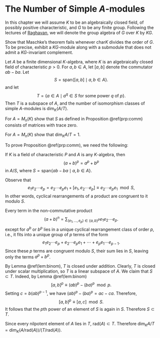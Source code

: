 # The Number of Simple $A$-modules {#simples}

In this chapter we will assume $K$ to be an algebraically closed field, of possibly positive characteristic, and $G$ to be any finite group.
Following the lectures of [Raghavan](https://www.imsc.res.in/~knr/past/AIS2022_cmi/index.html), we will denote the group algebra of $G$ over $K$ by $KG$.

:::{.exercise}
Show that Maschke's theorem fails whenever $\mathrm{char}K$ divides the order of $G$.
To be precise, exhibit a $KG$-module along with a submodule that does not admit a $KG$-invariant complement.
:::
:::{.proposition #comm}
Let $A$ be a finite dimensional $K$-algebra, where $K$ is an algebraically closed field of characteristic $p>0$.
For $a,b\in A$, let $[a,b]$ denote the commutator $ab-ba$.
Let
$$
S = \mathrm{span}\{[a,b]\mid a,b\in A\}.
$$
and let
$$
T = \{a\in A\mid a^q\in S \text{ for some power } q \text{ of }p\}.
$$
Then $T$ is a subspace of $A$, and the number of isomorphism classes of simple $A$-modules is $\dim_K(A/T)$.
:::
:::{.exercise}
For $A = M_n(K)$ show that $S$ as defined in Proposition \@ref(prp:comm) consists of matrices with trace zero.
:::
:::{.exercise}
For $A=M_n(K)$ show that $\dim_K A/T=1$.
:::
To prove Proposition \@ref(prp:comm), we need the following:

:::{.lemma #binom}
If $K$ is a field of characteristic $P$ and $A$ is any $K$-algebra, then
$$
(a+b)^p = a^p + b^p
$$
in $A/S$, where $S=\mathrm{span}\{ab-ba\mid a,b\in A\}$.
:::
:::{.proof}
Observe that
$$
e_1e_2\dotsb e_p = e_2\dotsb e_pe_1 + [e_1,e_2\dotsb e_p] \equiv e_2\dotsb e_pe_1 \mod S,
$$
In other words, cyclical rearrangements of a product are congruent to it modulo $S$.

Every term in the non-commutative product
$$
(a+b)^n = \sum_{(e_1,\dotsc,e_p)\in \{a,b\}^p} e_1e_2\dotsb e_p.
$$
except for $a^b$ or $b^p$ lies in a unique cyclical rearrangement class of order $p$, i.e., it fits into a unique group of $p$ terms of the form
$$
e_1e_2\dotsb e_p + e_2\dotsb e_pe_1 + \dotsb + e_pe_1\dotsb e_{p-1}.
$$
Since these $p$ terms are congruent modulo $S$, their sum lies in $S$, leaving only the terms $a^p+b^p$.
:::
:::{.proof name="of the proposition"}
By Lemma \@ref(lem:binom), $T$ is closed under addition.
Clearly, $T$ is closed under scalar multiplication, so $T$ is a linear subspace of $A$.
We claim that $S\subset T$.
Indeed, by Lemma \@ref(lem:binom)
$$
[a,b]^p \equiv (ab)^p-(ba)^p \mod p.
$$
Setting $c=b(ab)^{p-1}$, we have $(ab)^p-(ba)^p=ac-ca$.
Therefore,
$$
[a,b]^p \equiv [a,c] \mod S.
$$
It follows that the $p$th power of an element of $S$ is again in $S$.
Therefore $S\subset T$.

Since every nilpotent element of $A$ lies in $T$, $\mathrm{rad}(A)\subset T$.
Therefore $\dim_K A/T = \dim_K (A/\mathrm{rad}(A))/(T/\mathrm{rad}(A))$.

:::
